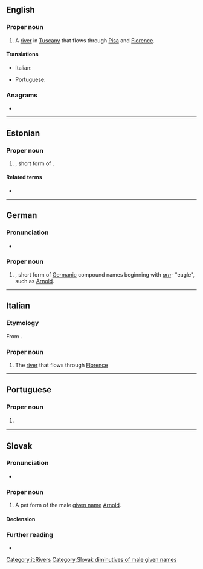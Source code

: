 {{also|Arņo}}
==English==

===Proper noun===
{{wikipedia}}
{{en-proper noun}}

# A [[river]] in [[Tuscany]] that flows through [[Pisa]] and [[Florence]].

====Translations====
{{trans-top|river in Tuscany}}
* Italian: {{t+|it|Arno|m}}
{{trans-mid}}
* Portuguese: {{t|pt|Arno|m}}
{{trans-bottom}}

===Anagrams===
* {{anagrams|en|a=anor|Aron|NRAO|Nora|Oran|roan}}

----

==Estonian==

===Proper noun===
{{head|et|proper noun}}

# {{given name|male|lang=et}}, short form of {{m|et|Arnold}}.

====Related terms====
* {{l|et|Aarne}}

----

==German==

===Pronunciation===
* {{audio|De-Arno.ogg|Audio|lang=de}}

===Proper noun===
{{head|de|proper noun}}

# {{given name|male|lang=de}}, short form of [[Germanic]] compound names beginning with ''[[arn]]''- "eagle", such as [[Arnold]].

----

==Italian==

===Etymology===
From {{etyl|la|it}} {{m|la|Arnus}}.

===Proper noun===
{{wikipedia|lang=it}}
{{it-proper noun}}

# The [[river]] that flows through [[Florence]]

[[Category:it:Rivers]]

----

==Portuguese==

===Proper noun===
{{pt-proper noun|m}}

# {{l|en|Arno}} {{gloss|river in Tuscany}}

{{topics|pt|Rivers|Italy}}

----

==Slovak==

===Pronunciation===
* {{IPA|/ˈarnɔ/|lang=sk}}

===Proper noun===
{{sk-proper noun|g=m|gen=Arna|decl=chlap}}

# A pet form of the male [[given name]] [[Arnold]].

====Declension====
{{sk-decl-noun-sg|Arno|Arna|Arnovi|Arna|Arnovi|Arnom}}

===Further reading===
* {{R:SDK|Arnold}}

[[Category:Slovak diminutives of male given names]]